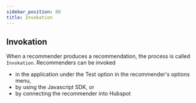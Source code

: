 ```yaml
---
sidebar_position: 80
title: Invokation
---
```


## Invokation

When a recommender produces a recommendation, the process is called `Invokation`.
Recommenders can be invoked 

- in the application under the Test option in the recommender's options menu,
- by using the Javascript SDK, or
- by connecting the recommender into Hubspot